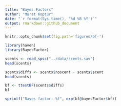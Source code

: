 ```yaml
---
title: "Bayes Factors"
author: "Murat Koptur"
date: "`r format(Sys.time(), '%d %B %Y')`"
output: rmarkdown::github_document
---
```


```r
knitr::opts_chunk$set(fig.path='figures/bf-')
```

```r
library(haven)
library(BayesFactor)
```

```r
scents <- read_spss("../data/scents.sav")
head(scents)
```

```r
scents$diffs <- scents$noscent - scents$scent
head(scents)
```

```r
bf <- ttestBF(scents$diffs)
bf
```

```r
sprintf("Bayes factor: %f", exp(bf@bayesFactor$bf))
```

